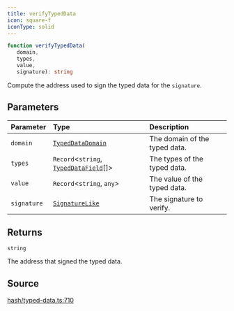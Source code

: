 ```yaml
---
title: verifyTypedData
icon: square-f
iconType: solid
---
```


```ts
function verifyTypedData(
   domain, 
   types, 
   value, 
   signature): string
```

Compute the address used to sign the typed data for the `signature`.

## Parameters

| Parameter | Type | Description |
| :------ | :------ | :------ |
| `domain` | [`TypedDataDomain`](/sdk/content/interfaces/TypedDataDomain) | The domain of the typed data. |
| `types` | `Record`\<`string`, [`TypedDataField`](/sdk/content/interfaces/TypedDataField)[]\> | The types of the typed data. |
| `value` | `Record`\<`string`, `any`\> | The value of the typed data. |
| `signature` | [`SignatureLike`](/sdk/content/type-aliases/SignatureLike) | The signature to verify. |

## Returns

`string`

The address that signed the typed data.

## Source

[hash/typed-data.ts:710](https://github.com/dominant-strategies/quais.js/blob/ed42ffbfe60ddf7e7a3e8a6035ad3d7055fdc6f1/src/hash/typed-data.ts#L710)
